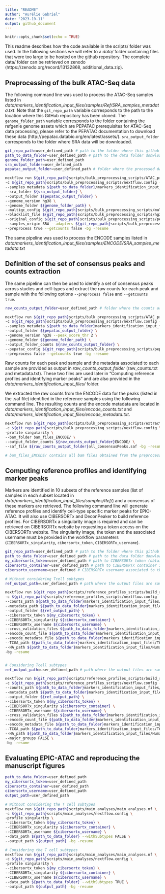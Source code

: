 ```yaml
---
title: "README"
author: "Aurélie Gabriel"
date: "2023-10-11"
output: github_document
---
```


```r
knitr::opts_chunk$set(echo = TRUE)
```

This readme describes how the code available in the scripts/ folder was used. In the following sections we will refer to a *data/* folder containing files that were too large 
to be hosted on the github repository. The complete data/ folder can be retrieved on zenodo (https://zenodo.org/record/13132868, additional_data.zip). 

## Preprocessing of the bulk ATAC-Seq data

The following command line was used to process the ATAC-Seq samples listed in *data/markers_identification_input_files/samples/Ref/SRA_samples_metadata.txt*. 
Note that the `git_repo_path` variable corresponds to the path to the location where this GitHub repository has been cloned. 
The `genome_folder_path` variable corresponds to the folder containing the 
refgenie genome assets which are PEPATAC prerequisites for ATAC-Seq data processing, 
please refer to the PEPATAC documentation to download these data (http://pepatac.databio.org/en/latest/assets/).
`sra_output_folder` corresponds to the folder where SRA data will be downloaded.

```bash
git_repo_path=user_defined_path # path to the folder where this github repository was cloned
path_to_data_folder=user_defined_path # path to the data folder donwloaded from zenodo
genome_folder_path=user_defined_path 
sra_output_folder=user_defined_path 
pepatac_output_folder=user_defined_path # folder where the processed data are saved 

nextflow run ${git_repo_path}scripts/bulk_preprocessing_scripts/ATAC_processing.nf \
-c ${git_repo_path}scripts/bulk_preprocessing_scripts/nextflow.config -profile singularity \
--samples_metadata ${path_to_data_folder}/markers_identification_input_files/samples/Ref/SRA_samples_metadata.txt \
--sra_folder ${sra_output_folder} \   
--output_folder ${pepatac_output_folder} \
--genome_version hg38 \
--genome_folder ${genome_folder_path} \
--multiqc_config ${git_repo_path}scripts/bulk_preprocessing_scripts/multiqc_config.yaml \
--blacklist_file ${git_repo_path}scripts/bulk_preprocessing_scripts/hg38-blacklist.v2.bed \
--original_config ${git_repo_path}scripts/bulk_preprocessing_scripts/pepatac_original.yaml \
--samples_origin SRA --adapters ${git_repo_path}scripts/bulk_preprocessing_scripts/all_adapters_PE.fa \
--preprocess true --getcounts false -bg -resume

```

The same pipeline was used to process the ENCODE samples listed in *data/markers_identification_input_files/samples/ENCODE/SRA_samples_metadata.txt*

## Definition of the set of consensus peaks and counts extraction

The same pipeline can then be used to identify a set of consensus peaks across studies and cell-types and extract the raw counts for each peak and 
sample with the following options `--preprocess false` and `--getcounts true`.

```bash
raw_counts_output_folder=user_defined_path # folder where the counts are saved

nextflow run ${git_repo_path}scripts/bulk_preprocessing_scripts/ATAC_processing.nf \
-c ${git_repo_path}scripts/bulk_preprocessing_scripts/nextflow.config -profile singularity \
--samples_metadata ${path_to_data_folder}markers_identification_input_files/samples/Ref/SRA_samples_metadata.txt \
--output_folder ${pepatac_output_folder} \
--genome_version hg38 --peak_score_thr 2 \
--genome_folder ${genome_folder_path} \
--output_folder_counts ${raw_counts_output_folder} \
--pepatac_config ${git_repo_path}scripts/bulk_preprocessing_scripts/pepatac_config.yaml \
--preprocess false --getcounts true -bg -resume

```
Raw counts for each peak and sample and the metadata associated to each sample are provided as output in *raw_counts_output_folder* (raw_counts.txt and metadata.txt).
These two files are used later in "Computing reference profiles and identifying marker peaks" and are also provided in the *data/markers_identification_input_files/* folder.

We extracted the raw counts from the ENCODE data for the peaks (listed in the .saf file) identified in the reference samples using the following command line.
The resulting counts and the encode metadata are located in *data/markers_identification_input_files/encode_counts.txt* and *data/markers_identification_input_files/encode_metadata.txt*. 

```bash
nextflow run ${git_repo_path}scripts/bulk_preprocessing_scripts/extract_peaks_counts.nf \
-c ${git_repo_path}scripts/bulk_preprocessing_scripts/nextflow.config \
-profile singularity \
--bam_folder bam_files_ENCODE/ \
--output_folder_counts ${raw_counts_output_folder}ENCODE/ \
--saf_file ${raw_counts_output_folder}all_consensusPeaks.saf -bg -resume

# bam_files_ENCODE/ contains all bam files obtained from the preprocessing of the ENCODE ATAC-Seq data
```


## Computing reference profiles and identifying marker peaks
Markers are identified in 10 subsets of the reference samples (list of samples in each subset located in *data/markers_identification_input_files/samples/Ref/*)
and a consensus of these markers are retrieved. 
The following command line will generate reference profiles and identify cell-type specific marker peaks for EPIC-ATAC.
It will also use CIBERSORTx and DeconPeaker to build reference profiles. For CIBERSORTx a singularity image is required and can be retrieved on CIBERSORTx website by requesting a token access
on the CIBERSORTx website. The singularity image, the token and the associated username must be provided in the workflow parameters (`CIBERSORTx_singularity`, `cibersortx_token`, `CIBERSORTx_username`). 

```bash

git_repo_path=user_defined_path # path to the folder where this github repository was cloned 
path_to_data_folder=user_defined_path # path to the data folder donwloaded from zenodo
my_cibersortx_token=user_defined_path # path to CIBERSORTx token (obtained from CIBERSORTx website)
cibersortx_container=user_defined_path # path to CIBERSORTx container image (obtained from CIBERSORTx website)
cibersortx_username=user_defined # CIBERSORTx username associated to the token file

# Without considering Tcell subtypes  
ref_output_path=user_defined_path # path where the output files are saved

nextflow run ${git_repo_path}scripts/reference_profiles_scripts/build_references.nf \
-c ${git_repo_path}scripts/reference_profiles_scripts/nextflow.config -profile singularity \
--counts_path ${path_to_data_folder}markers_identification_input_files/raw_counts.txt \
--metadata_path ${path_to_data_folder}markers_identification_input_files/metadata.txt \
--output_folder ${ref_output_path} \
--cibersortx_token ${my_cibersortx_token} \
--CIBERSORTx_singularity ${cibersortx_container} \
--CIBERSORTx_username ${cibersortx_username} \
--cross_validation_files ${path_to_data_folder}markers_identification_input_files/samples/Ref/subsample \
--encode_count_file ${path_to_data_folder}markers_identification_input_files/encode_counts.txt \
--encode_metadata_file ${path_to_data_folder}markers_identification_input_files/encode_metadata.txt \
--TCGA_path ${path_to_data_folder}markers_identification_input_files/TCGA_data.rds \
--HA_path ${path_to_data_folder}markers_identification_input_files/Human_Atlas_peaks.txt \
-bg -resume


# Considering Tcell subtypes
ref_output_path=user_defined_path # path where the output files are saved

nextflow run ${git_repo_path}scripts/reference_profiles_scripts/build_references.nf \
-c ${git_repo_path}scripts/reference_profiles_scripts/nextflow.config -profile singularity \
--counts_path ${path_to_data_folder}markers_identification_input_files/raw_counts.txt \
--metadata_path ${path_to_data_folder}markers_identification_input_files/metadata.txt \
--output_folder ${ref_output_path} \
--cibersortx_token ${my_cibersortx_token} \
--CIBERSORTx_singularity ${cibersortx_container} \
--CIBERSORTx_username ${cibersortx_username} \
--cross_validation_files ${path_to_data_folder}markers_identification_input_files/samples/Ref/subsample \
--encode_count_file ${path_to_data_folder}markers_identification_input_files/encode_counts.txt \
--encode_metadata_file ${path_to_data_folder}markers_identification_input_files/encode_metadata.txt \
--TCGA_path ${path_to_data_folder}markers_identification_input_files/TCGA_data.rds \
--HA_path ${path_to_data_folder}markers_identification_input_files/Human_Atlas_peaks.txt \
--major_groups FALSE \
-bg -resume

```

## Evaluating EPIC-ATAC and reproducing the manuscript figures

```bash

path_to_data_folder=user_defined_path
my_cibersortx_token=user_defined_path 
cibersortx_container=user_defined_path 
cibersortx_username=user_defined_path 
output_path=user_defined_path 

# Without considering the T cell subtypes
nextflow run ${git_repo_path}scripts/main_analyses/main_analyses.nf \
-c ${git_repo_path}scripts/main_analyses/nextflow.config \
-profile singularity \
--cibersortx_token ${my_cibersortx_token} \
--CIBERSORTx_singularity ${cibersortx_container} \
--CIBERSORTx_username ${cibersortx_username} \
--data_path ${path_to_data_folder} --withSubtypes FALSE \
--output_path ${output_path} -bg -resume

# Considering the T cell subtypes
nextflow run ${git_repo_path}scripts/main_analyses/main_analyses.nf \
-c ${git_repo_path}scripts/main_analyses/nextflow.config \
-profile singularity \
--cibersortx_token ${my_cibersortx_token} \
--CIBERSORTx_singularity ${cibersortx_container} \
--CIBERSORTx_username ${cibersortx_username} \
--data_path ${path_to_data_folder} --withSubtypes TRUE \
--output_path ${output_path} -bg -resume

```
